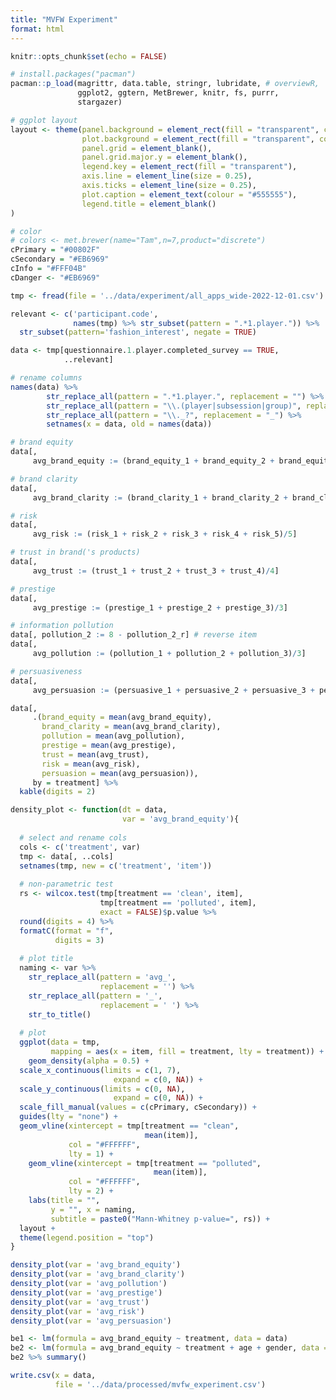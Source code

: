 ```yaml
---
title: "MVFW Experiment"
format: html
---
```


```r
knitr::opts_chunk$set(echo = FALSE)
```

```r
# install.packages("pacman")
pacman::p_load(magrittr, data.table, stringr, lubridate, # overviewR,
               ggplot2, ggtern, MetBrewer, knitr, fs, purrr,
               stargazer)
```

```r
# ggplot layout
layout <- theme(panel.background = element_rect(fill = "transparent", color = NA),
                plot.background = element_rect(fill = "transparent", color = NA),
                panel.grid = element_blank(),
                panel.grid.major.y = element_blank(),
                legend.key = element_rect(fill = "transparent"),
                axis.line = element_line(size = 0.25),
                axis.ticks = element_line(size = 0.25),
                plot.caption = element_text(colour = "#555555"),
                legend.title = element_blank()
)

# color
# colors <- met.brewer(name="Tam",n=7,product="discrete")
cPrimary = "#00802F"
cSecondary = "#EB6969"
cInfo = "#FFF04B"
cDanger <- "#EB6969"
```

```r
tmp <- fread(file = '../data/experiment/all_apps_wide-2022-12-01.csv') %>% data.table()
```

```r
relevant <- c('participant.code',
              names(tmp) %>% str_subset(pattern = ".*1.player.")) %>%
  str_subset(pattern='fashion_interest', negate = TRUE)

data <- tmp[questionnaire.1.player.completed_survey == TRUE,
            ..relevant]
```

```r
# rename columns
names(data) %>% 
        str_replace_all(pattern = ".*1.player.", replacement = "") %>%
        str_replace_all(pattern = "\\.(player|subsession|group)", replacement = "") %>%
        str_replace_all(pattern = "\\._?", replacement = "_") %>%
        setnames(x = data, old = names(data))
```

```r
# brand equity
data[, 
     avg_brand_equity := (brand_equity_1 + brand_equity_2 + brand_equity_3 + brand_equity_4)/4]

# brand clarity
data[, 
     avg_brand_clarity := (brand_clarity_1 + brand_clarity_2 + brand_clarity_3 + brand_clarity_4)/4]

# risk
data[, 
     avg_risk := (risk_1 + risk_2 + risk_3 + risk_4 + risk_5)/5]

# trust in brand('s products)
data[, 
     avg_trust := (trust_1 + trust_2 + trust_3 + trust_4)/4]

# prestige
data[, 
     avg_prestige := (prestige_1 + prestige_2 + prestige_3)/3]

# information pollution
data[, pollution_2 := 8 - pollution_2_r] # reverse item
data[,
     avg_pollution := (pollution_1 + pollution_2 + pollution_3)/3]

# persuasiveness
data[, 
     avg_persuasion := (persuasive_1 + persuasive_2 + persuasive_3 + persuasive_4)/4]
```

```r
data[, 
     .(brand_equity = mean(avg_brand_equity),
       brand_clarity = mean(avg_brand_clarity),
       pollution = mean(avg_pollution),
       prestige = mean(avg_prestige),
       trust = mean(avg_trust),
       risk = mean(avg_risk),
       persuasion = mean(avg_persuasion)),
     by = treatment] %>%
  kable(digits = 2)
```

```r

density_plot <- function(dt = data,
                         var = 'avg_brand_equity'){
  
  # select and rename cols
  cols <- c('treatment', var)
  tmp <- data[, ..cols]
  setnames(tmp, new = c('treatment', 'item'))
  
  # non-parametric test
  rs <- wilcox.test(tmp[treatment == 'clean', item],
                    tmp[treatment == 'polluted', item],
                    exact = FALSE)$p.value %>% 
  round(digits = 4) %>% 
  formatC(format = "f", 
          digits = 3)
  
  # plot title
  naming <- var %>% 
    str_replace_all(pattern = 'avg_',
                    replacement = '') %>%
    str_replace_all(pattern = '_',
                    replacement = ' ') %>%
    str_to_title()
  
  # plot
  ggplot(data = tmp,
         mapping = aes(x = item, fill = treatment, lty = treatment)) +
    geom_density(alpha = 0.5) +
  scale_x_continuous(limits = c(1, 7),
                       expand = c(0, NA)) +
  scale_y_continuous(limits = c(0, NA),
                       expand = c(0, NA)) +
  scale_fill_manual(values = c(cPrimary, cSecondary)) +
  guides(lty = "none") +
  geom_vline(xintercept = tmp[treatment == "clean", 
                              mean(item)],
             col = "#FFFFFF",
             lty = 1) +
    geom_vline(xintercept = tmp[treatment == "polluted", 
                                mean(item)],
             col = "#FFFFFF",
             lty = 2) +
    labs(title = "",
         y = "", x = naming,
         subtitle = paste0("Mann-Whitney p-value=", rs)) +
  layout +
  theme(legend.position = "top")
}
```

```r
density_plot(var = 'avg_brand_equity')
density_plot(var = 'avg_brand_clarity')
density_plot(var = 'avg_pollution')
density_plot(var = 'avg_prestige')
density_plot(var = 'avg_trust')
density_plot(var = 'avg_risk')
density_plot(var = 'avg_persuasion')
```


```r
be1 <- lm(formula = avg_brand_equity ~ treatment, data = data)
be2 <- lm(formula = avg_brand_equity ~ treatment + age + gender, data = data)
be2 %>% summary()
```


```r
write.csv(x = data,
          file = '../data/processed/mvfw_experiment.csv')
```